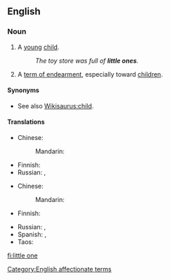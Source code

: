 ==English==

===Noun===
{{en-noun|head=[[little]] [[one]]}}

# A [[young]] [[child]].
#: ''The toy store was full of '''little ones'''.''
# A [[term of endearment]], especially toward [[children]].

====Synonyms====
* See also [[Wikisaurus:child]].

====Translations====
{{trans-top|young child}}
* Chinese: 
*: Mandarin: {{t|cmn|小孩子|tr=xiǎoháizi|sc=Hani}}
{{trans-mid}}
* Finnish: {{t+|fi|pikkulapsi}}
* Russian: {{t+|ru|малы́ш|m|sc=Cyrl}}, {{t+|ru|малы́шка|f|sc=Cyrl}}
{{trans-bottom}}

{{trans-top|term of endearment}}
* Chinese: 
*: Mandarin: {{t|cmn|小朋友|tr=xiǎopéngyou|sc=Hani}}
* Finnish: {{t+|fi|pikkuinen}}
{{trans-mid}}
* Russian: {{t+|ru|кро́шка|f|sc=Cyrl}}, {{t+|ru|де́тка|f|sc=Cyrl}}
* Spanish: {{t+|es|pequeño|m}}, {{t+|es|pequeña|f}}
* Taos: {{t|twf|ȕ’úna}}
{{trans-bottom}}

[[Category:English affectionate terms]]

[[fi:little one]]
